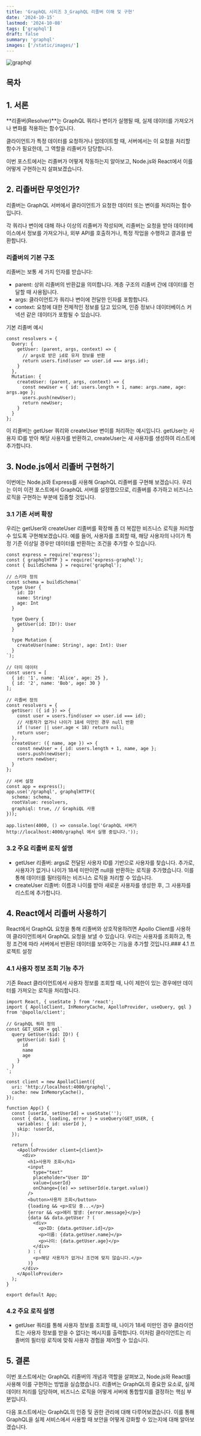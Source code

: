 ```yaml
---
title: 'GraphQL 시리즈 3_GraphQL 리졸버 이해 및 구현'
date: '2024-10-15'
lastmod: '2024-10-08'
tags: ['graphql']
draft: false
summary: 'graphql'
images: ['/static/images/']
---
```


![graphql](/static/images/graphql/graphqllogo.png)

## 목차
  <TOCInline toc={props.toc} exclude="Introduction" />

## 1. 서론
**리졸버(Resolver)**는 GraphQL 쿼리나 변이가 실행될 때, 실제 데이터를 가져오거나 변화를 적용하는 함수입니다. 

클라이언트가 특정 데이터를 요청하거나 업데이트할 때, 서버에서는 이 요청을 처리할 함수가 필요한데, 그 역할을 리졸버가 담당합니다. 

이번 포스트에서는 리졸버가 어떻게 작동하는지 알아보고, Node.js와 React에서 이를 어떻게 구현하는지 살펴보겠습니다.

## 2. 리졸버란 무엇인가?
리졸버는 GraphQL 서버에서 클라이언트가 요청한 데이터 또는 변이를 처리하는 함수입니다. 

각 쿼리나 변이에 대해 하나 이상의 리졸버가 작성되며, 리졸버는 요청을 받아 데이터베이스에서 정보를 가져오거나, 외부 API를 호출하거나, 특정 작업을 수행하고 결과를 반환합니다.

### 리졸버의 기본 구조
리졸버는 보통 세 가지 인자를 받습니다:

- parent: 상위 리졸버의 반환값을 의미합니다. 계층 구조의 리졸버 간에 데이터를 전달할 때 사용됩니다.
- args: 클라이언트가 쿼리나 변이에 전달한 인자를 포함합니다.
- context: 요청에 대한 전체적인 정보를 담고 있으며, 인증 정보나 데이터베이스 커넥션 같은 데이터가 포함될 수 있습니다.

기본 리졸버 예시
```
const resolvers = {
  Query: {
    getUser: (parent, args, context) => {
      // args로 받은 id로 유저 정보를 반환
      return users.find(user => user.id === args.id);
    }
  },
  Mutation: {
    createUser: (parent, args, context) => {
      const newUser = { id: users.length + 1, name: args.name, age: args.age };
      users.push(newUser);
      return newUser;
    }
  }
};

```
이 리졸버는 getUser 쿼리와 createUser 변이를 처리하는 예시입니다. getUser는 사용자 ID를 받아 해당 사용자를 반환하고, createUser는 새 사용자를 생성하여 리스트에 추가합니다.

## 3. Node.js에서 리졸버 구현하기
이번에는 Node.js와 Express를 사용해 GraphQL 리졸버를 구현해 보겠습니다. 우리는 이미 이전 포스트에서 GraphQL 서버를 설정했으므로, 리졸버를 추가하고 비즈니스 로직을 구현하는 부분에 집중할 것입니다.

### 3.1 기존 서버 확장

우리는 getUser와 createUser 리졸버를 확장해 좀 더 복잡한 비즈니스 로직을 처리할 수 있도록 구현해보겠습니다. 예를 들어, 사용자를 조회할 때, 해당 사용자의 나이가 특정 기준 이상일 경우만 데이터를 반환하는 조건을 추가할 수 있습니다.
```
const express = require('express');
const { graphqlHTTP } = require('express-graphql');
const { buildSchema } = require('graphql');

// 스키마 정의
const schema = buildSchema(`
  type User {
    id: ID!
    name: String!
    age: Int
  }

  type Query {
    getUser(id: ID!): User
  }

  type Mutation {
    createUser(name: String!, age: Int): User
  }
`);

// 더미 데이터
const users = [
  { id: '1', name: 'Alice', age: 25 },
  { id: '2', name: 'Bob', age: 30 }
];

// 리졸버 정의
const resolvers = {
  getUser: ({ id }) => {
    const user = users.find(user => user.id === id);
    // 사용자가 없거나 나이가 18세 미만인 경우 null 반환
    if (!user || user.age < 18) return null;
    return user;
  },
  createUser: ({ name, age }) => {
    const newUser = { id: users.length + 1, name, age };
    users.push(newUser);
    return newUser;
  }
};

// 서버 설정
const app = express();
app.use('/graphql', graphqlHTTP({
  schema: schema,
  rootValue: resolvers,
  graphiql: true, // GraphiQL 사용
}));

app.listen(4000, () => console.log('GraphQL 서버가 http://localhost:4000/graphql 에서 실행 중입니다.'));

```
### 3.2 주요 리졸버 로직 설명
- getUser 리졸버: args로 전달된 사용자 ID를 기반으로 사용자를 찾습니다. 추가로, 사용자가 없거나 나이가 18세 미만이면 null을 반환하는 로직을 추가했습니다. 이를 통해 데이터를 필터링하는 비즈니스 로직을 처리할 수 있습니다.
- createUser 리졸버: 이름과 나이를 받아 새로운 사용자를 생성한 후, 그 사용자를 리스트에 추가합니다.
## 4. React에서 리졸버 사용하기
React에서 GraphQL 요청을 통해 리졸버와 상호작용하려면 Apollo Client를 사용하여 클라이언트에서 GraphQL 요청을 보낼 수 있습니다. 우리는 사용자를 조회하고, 특정 조건에 따라 서버에서 반환된 데이터를 보여주는 기능을 추가할 것입니다.### 4.1 프로젝트 설정

### 4.1 사용자 정보 조회 기능 추가
기존 React 클라이언트에서 사용자 정보를 조회할 때, 나이 제한이 있는 경우에만 데이터를 가져오는 로직을 처리합니다.
```
import React, { useState } from 'react';
import { ApolloClient, InMemoryCache, ApolloProvider, useQuery, gql } from '@apollo/client';

// GraphQL 쿼리 정의
const GET_USER = gql`
  query GetUser($id: ID!) {
    getUser(id: $id) {
      id
      name
      age
    }
  }
`;

const client = new ApolloClient({
  uri: 'http://localhost:4000/graphql',
  cache: new InMemoryCache(),
});

function App() {
  const [userId, setUserId] = useState('');
  const { data, loading, error } = useQuery(GET_USER, {
    variables: { id: userId },
    skip: !userId,
  });

  return (
    <ApolloProvider client={client}>
      <div>
        <h1>사용자 조회</h1>
        <input 
          type="text" 
          placeholder="User ID" 
          value={userId} 
          onChange={(e) => setUserId(e.target.value)} 
        />
        <button>사용자 조회</button>
        {loading && <p>로딩 중...</p>}
        {error && <p>에러 발생: {error.message}</p>}
        {data && data.getUser ? (
          <div>
            <p>ID: {data.getUser.id}</p>
            <p>이름: {data.getUser.name}</p>
            <p>나이: {data.getUser.age}</p>
          </div>
        ) : (
          <p>해당 사용자가 없거나 조건에 맞지 않습니다.</p>
        )}
      </div>
    </ApolloProvider>
  );
}

export default App;
```
### 4.2 주요 로직 설명
- getUser 쿼리를 통해 사용자 정보를 조회할 때, 나이가 18세 미만인 경우 클라이언트는 사용자 정보를 받을 수 없다는 메시지를 출력합니다. 이처럼 클라이언트는 리졸버의 필터링 로직에 맞춰 사용자 경험을 제어할 수 있습니다.

## 5. 결론
이번 포스트에서는 GraphQL 리졸버의 개념과 역할을 살펴보고, Node.js와 React를 사용해 이를 구현하는 방법을 실습했습니다. 
리졸버는 GraphQL의 중요한 요소로, 실제 데이터 처리를 담당하며, 비즈니스 로직을 어떻게 서버에 통합할지를 결정하는 핵심 부분입니다.

다음 포스트에서는 GraphQL의 인증 및 권한 관리에 대해 다루어보겠습니다. 이를 통해 GraphQL을 실제 서비스에서 사용할 때 보안을 어떻게 강화할 수 있는지에 대해 알아보겠습니다.